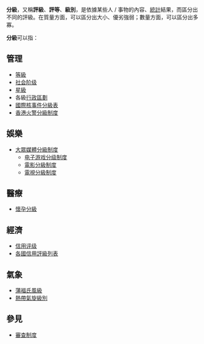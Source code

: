 '''分級'''，又稱'''評級'''、'''評等'''、'''級別'''，是依據某些人 / 事物的內容、[[統計|統計]]結果，而區分出不同的評級。在質量方面，可以區分出大小、優劣強弱；數量方面，可以區分出多寡。

'''分級'''可以指：

== 管理 ==
*[[等級|等級]]
*[[社会阶级|社会阶级]]
*[[星級|星級]]
*各級[[行政區劃|行政區劃]]
*[[國際核事件分級表|國際核事件分級表]]
*[[香港火警分級制度|香港火警分級制度]]

== 娛樂 ==
*[[大眾媒體#分級制度|大眾媒體分級制度]]
**[[电子游戏分级制度|电子游戏分级制度]]
**[[電影分級制度|電影分級制度]]
**[[電視分級制度|電視分級制度]]

== 醫療 ==
*[[懷孕分級|懷孕分級]]

== 經濟 ==
*[[信用评级|信用评级]]
*[[各國信用評級列表|各國信用評級列表]]

== 氣象 ==
*[[蒲福氏風級|蒲福氏風級]]
*[[Template:熱帶氣旋級別|熱帶氣旋級別]]

== 參見 ==
*[[審查制度|審查制度]]

{{disambig|Cat=二字消歧義}}
